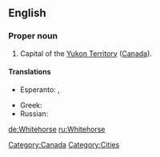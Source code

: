 ==English==
{{wikipedia}}

===Proper noun===
{{en-proper noun|sg=[[white|White]][[horse]]}}

#Capital of the [[Yukon Territory]] ([[Canada]]).

====Translations====
{{trans-top|capital of the Yukon Territory, Canada}}
* Esperanto: {{t|eo|Whitehorse}}, {{qualifier|Esperantized}} {{t|eo|Vajtohorso}}
{{trans-mid}}
* Greek: {{t|el|Γουάιτχορς|n|sc=Grek}}
* Russian: {{t|ru|Уайтхорс||tr=|sc=Cyrl}}
{{trans-bottom}}

[[Category:Canada]]
[[Category:Cities]]

[[de:Whitehorse]]
[[ru:Whitehorse]]